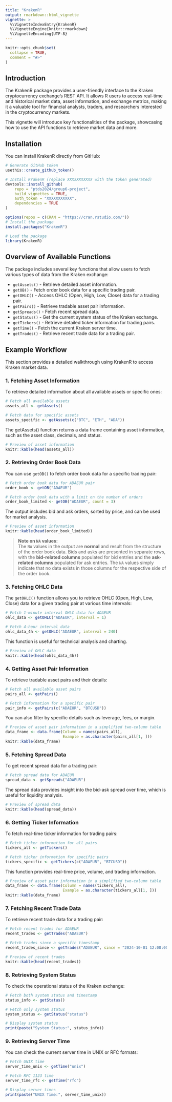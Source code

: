 ```yaml
---
title: "KrakenR"
output: rmarkdown::html_vignette
vignette: >
  %\VignetteIndexEntry{KrakenR}
  %\VignetteEngine{knitr::rmarkdown}
  %\VignetteEncoding{UTF-8}
---
```



```r
knitr::opts_chunk$set(
  collapse = TRUE,
  comment = "#>"
)
```

## Introduction

The KrakenR package provides a user-friendly interface to the Kraken cryptocurrency exchange's REST API. It allows R users to access real-time and historical market data, asset information, and exchange metrics, making it a valuable tool for financial analysts, traders, and researchers interested in the cryptocurrency markets.

This vignette will introduce key functionalities of the package, showcasing how to use the API functions to retrieve market data and more.

## Installation

You can install KrakenR directly from GitHub:

```r
# Generate GitHub token
usethis::create_github_token()

# Install KrakenR (replace XXXXXXXXXXX with the token generated)
devtools::install_github(
    repo = "ptds2024/group6-project",
    build_vignettes = TRUE,
    auth_token = "XXXXXXXXXXX",
    dependencies = TRUE
)

```

```r
options(repos = c(CRAN = "https://cran.rstudio.com/"))
# Install the package
install.packages("KrakenR")

```

```r
# Load the package
library(KrakenR)

```

## Overview of Available Functions

The package includes several key functions that allow users to fetch various types of data from the Kraken exchange:

  * `getAssets()` - Retrieve detailed asset information.
  * `getOB()` - Fetch order book data for a specific trading pair.
  * `getOHLC()` - Access OHLC (Open, High, Low, Close) data for a trading pair.
  * `getPairs()` - Retrieve tradable asset pair information.
  * `getSpreads()` - Fetch recent spread data.
  * `getStatus()` - Get the current system status of the Kraken exchange.
  * `getTickers()` - Retrieve detailed ticker information for trading pairs.
  * `getTime()` - Fetch the current Kraken server time.
  * `getTrades()` - Retrieve recent trade data for a trading pair.

## Example Workflow

This section provides a detailed walkthrough using KrakenR to access Kraken market data.

### 1. Fetching Asset Information

To retrieve detailed information about all available assets or specific ones:
```r
# Fetch all available assets
assets_all <- getAssets()

# Fetch data for specific assets
assets_specific <- getAssets(c("BTC", "ETH", "ADA"))

```

The getAssets() function returns a data frame containing asset information, such as the asset class, decimals, and status.

```r
# Preview of asset information
knitr::kable(head(assets_all))

```

### 2. Retrieving Order Book Data

You can use `getOB()` to fetch order book data for a specific trading pair:

```r
# Fetch order book data for ADAEUR pair
order_book <- getOB("ADAEUR")

# Fetch order book data with a limit on the number of orders
order_book_limited <- getOB("ADAEUR", count = 3)

```

The output includes bid and ask orders, sorted by price, and can be used for market analysis.

```r
# Preview of asset information
knitr::kable(head(order_book_limited))

```

> **Note on `NA` values:**  
> The `NA` values in the output are **normal** and result from the structure of the order book data. Bids and asks are presented in separate rows, with the **bid-related columns** populated for bid entries and the **ask-related columns** populated for ask entries. The `NA` values simply indicate that no data exists in those columns for the respective side of the order book.

### 3. Fetching OHLC Data

The `getOHLC()` function allows you to retrieve OHLC (Open, High, Low, Close) data for a given trading pair at various time intervals:

```r
# Fetch 1-minute interval OHLC data for ADAEUR
ohlc_data <- getOHLC("ADAEUR", interval = 1)

# Fetch 4-hour interval data
ohlc_data_4h <- getOHLC("ADAEUR", interval = 240)

```

This function is useful for technical analysis and charting.

```r
# Preview of OHLC data
knitr::kable(head(ohlc_data_4h))

```

### 4. Getting Asset Pair Information

To retrieve tradable asset pairs and their details:

```r
# Fetch all available asset pairs
pairs_all <- getPairs()

# Fetch information for a specific pair
pair_info <- getPairs(c("ADAEUR", "BTCUSD"))

```

You can also filter by specific details such as leverage, fees, or margin.

```r
# Preview of asset pair information in a simplified two-column table
data_frame <- data.frame(Column = names(pairs_all),
                         Example = as.character(pairs_all[1, ]))
knitr::kable(data_frame)

```

### 5. Fetching Spread Data

To get recent spread data for a trading pair:

```r
# Fetch spread data for ADAEUR
spread_data <- getSpreads("ADAEUR")

```

The spread data provides insight into the bid-ask spread over time, which is useful for liquidity analysis.

```r
# Preview of spread data
knitr::kable(head(spread_data))

```

### 6. Getting Ticker Information

To fetch real-time ticker information for trading pairs:

```r
# Fetch ticker information for all pairs
tickers_all <- getTickers()

# Fetch ticker information for specific pairs
tickers_specific <- getTickers(c("ADAEUR", "BTCUSD"))

```

This function provides real-time price, volume, and trading information.

```r
# Preview of asset pair information in a simplified two-column table
data_frame <- data.frame(Column = names(tickers_all),
                         Example = as.character(tickers_all[1, ]))
knitr::kable(data_frame)

```

### 7. Fetching Recent Trade Data

To retrieve recent trade data for a trading pair:

```r
# Fetch recent trades for ADAEUR
recent_trades <- getTrades("ADAEUR")

# Fetch trades since a specific timestamp
recent_trades_since <- getTrades("ADAEUR", since = "2024-10-01 12:00:00")

```

```r
# Preview of recent trades
knitr::kable(head(recent_trades))

```

### 8. Retrieving System Status

To check the operational status of the Kraken exchange:

```r
# Fetch both system status and timestamp
status_info <- getStatus()

# Fetch only system status
system_status <- getStatus("status")

```

```r
# Display system status
print(paste("System Status:", status_info))

```

### 9. Retrieving Server Time

You can check the current server time in UNIX or RFC formats:

```r
# Fetch UNIX time
server_time_unix <- getTime("unix")

# Fetch RFC 1123 time
server_time_rfc <- getTime("rfc")

```

```r
# Display server times
print(paste("UNIX Time:", server_time_unix))

```
